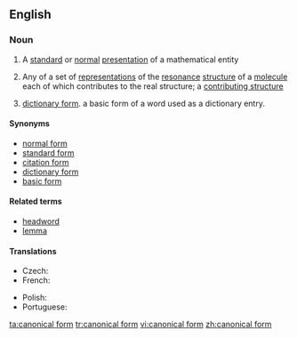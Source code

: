 ==English==

===Noun===
{{wikipedia}}
{{en-noun|head=[[canonical]] [[form]]}}

# {{context|mathematics|lang=en}} A [[standard]] or [[normal]] [[presentation]] of a mathematical entity
# {{context|chemistry|lang=en}} Any of a set of [[representation]]s of the [[resonance]] [[structure]] of a [[molecule]] each of which contributes to the real structure; a [[contributing structure]]
# {{context|linguistics|rare|lang=en}} [[dictionary form]]. a basic form of a word used as a dictionary entry.
====Synonyms====
* [[normal form]] {{qualifier|mathematics}}
* [[standard form]] {{qualifier|mathematics}}
* [[citation form]] {{qualifier|linguistics}}
* [[dictionary form]] {{qualifier|linguistics}}
* [[basic form]] {{qualifier|linguistics}}

====Related terms====
* [[headword]] {{qualifier|linguistics}}
* [[lemma]] {{qualifier|linguistics}}

====Translations====
{{trans-top|standard or normal presentation of a mathematical entity}}
* Czech: {{t-|cs|kanonický tvar|m}}
* French: {{t+|fr|forme canonique|f}}
{{trans-mid}}
* Polish: {{t-|pl|postać kanoniczna|f}}
* Portuguese: {{t-|pt|forma canônica|f}}
{{trans-bottom}}

[[ta:canonical form]]
[[tr:canonical form]]
[[vi:canonical form]]
[[zh:canonical form]]
